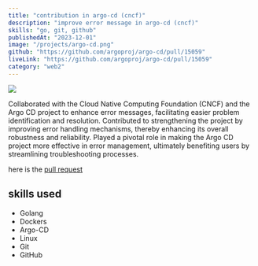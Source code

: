 ```yaml
---
title: "contribution in argo-cd (cncf)"
description: "improve error message in argo-cd (cncf)"
skills: "go, git, github"
publishedAt: "2023-12-01"
image: "/projects/argo-cd.png"
github: "https://github.com/argoproj/argo-cd/pull/15059"
liveLink: "https://github.com/argoproj/argo-cd/pull/15059"
category: "web2"
---
```


<img src="/projects/argo-cd.png" className="rounded-lg" />


Collaborated with the Cloud Native Computing Foundation (CNCF) and the Argo CD project to enhance error messages, facilitating easier problem identification and resolution.
Contributed to strengthening the project by improving error handling mechanisms, thereby enhancing its overall robustness and reliability.
Played a pivotal role in making the Argo CD project more effective in error management, ultimately benefiting users by streamlining troubleshooting processes.

here is the [pull request](https://github.com/argoproj/argo-cd/pull/15059)

## skills used

- Golang
- Dockers
- Argo-CD
- Linux
- Git
- GitHub
